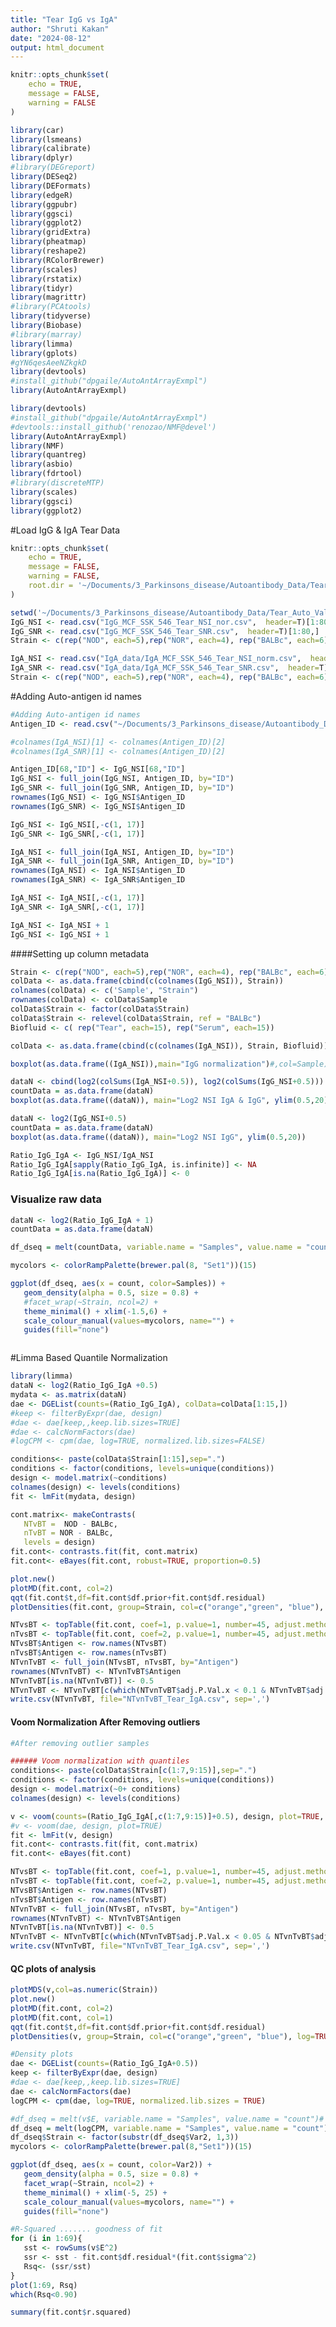 ```yaml
---
title: "Tear IgG vs IgA"
author: "Shruti Kakan"
date: "2024-08-12"
output: html_document
---
```


```r
knitr::opts_chunk$set(
	echo = TRUE,
	message = FALSE,
	warning = FALSE
)
```


```r
library(car)
library(lsmeans)
library(calibrate)
library(dplyr)
#library(DEGreport)
library(DESeq2)
library(DEFormats)
library(edgeR)
library(ggpubr)
library(ggsci)
library(ggplot2)
library(gridExtra)
library(pheatmap)
library(reshape2)
library(RColorBrewer)
library(scales)
library(rstatix)
library(tidyr)
library(magrittr)
#library(PCAtools)
library(tidyverse)
library(Biobase)
#library(marray)
library(limma)
library(gplots)
#gYN6qesAeeNZkgkD
library(devtools)
#install_github("dpgaile/AutoAntArrayExmpl")
library(AutoAntArrayExmpl)

library(devtools)
#install_github("dpgaile/AutoAntArrayExmpl")
#devtools::install_github('renozao/NMF@devel')
library(AutoAntArrayExmpl)
library(NMF)
library(quantreg)
library(asbio)
library(fdrtool)
#library(discreteMTP)
library(scales)
library(ggsci)
library(ggplot2)

```

#Load IgG & IgA Tear Data
```r
knitr::opts_chunk$set(
	echo = TRUE,
	message = FALSE,
	warning = FALSE,
	root.dir = '~/Documents/3_Parkinsons_disease/Autoantibody_Data/Tear_Auto_Validation_2022/'
)

setwd('~/Documents/3_Parkinsons_disease/Autoantibody_Data/Tear_Auto_Validation_2022/')
IgG_NSI <- read.csv("IgG_MCF_SSK_546_Tear_NSI_nor.csv",  header=T)[1:80,]
IgG_SNR <- read.csv("IgG_MCF_SSK_546_Tear_SNR.csv",  header=T)[1:80,]
Strain <- c(rep("NOD", each=5),rep("NOR", each=4), rep("BALBc", each=6))

IgA_NSI <- read.csv("IgA_data/IgA_MCF_SSK_546_Tear_NSI_norm.csv",  header=T)[1:80,]
IgA_SNR <- read.csv("IgA_data/IgA_MCF_SSK_546_Tear_SNR.csv",  header=T)[1:80,]
Strain <- c(rep("NOD", each=5),rep("NOR", each=4), rep("BALBc", each=6))
```


#Adding Auto-antigen id names 
```r
#Adding Auto-antigen id names 
Antigen_ID <- read.csv("~/Documents/3_Parkinsons_disease/Autoantibody_Data/Tear_Auto_Validation_2022/Antigen_ID.csv",  header=T)[1:80,1:2]

#colnames(IgA_NSI)[1] <- colnames(Antigen_ID)[2]
#colnames(IgA_SNR)[1] <- colnames(Antigen_ID)[2]

Antigen_ID[68,"ID"] <- IgG_NSI[68,"ID"]
IgG_NSI <- full_join(IgG_NSI, Antigen_ID, by="ID")
IgG_SNR <- full_join(IgG_SNR, Antigen_ID, by="ID")
rownames(IgG_NSI) <- IgG_NSI$Antigen_ID
rownames(IgG_SNR) <- IgG_NSI$Antigen_ID

IgG_NSI <- IgG_NSI[,-c(1, 17)]
IgG_SNR <- IgG_SNR[,-c(1, 17)]

IgA_NSI <- full_join(IgA_NSI, Antigen_ID, by="ID")
IgA_SNR <- full_join(IgA_SNR, Antigen_ID, by="ID")
rownames(IgA_NSI) <- IgA_NSI$Antigen_ID
rownames(IgA_SNR) <- IgA_SNR$Antigen_ID

IgA_NSI <- IgA_NSI[,-c(1, 17)]
IgA_SNR <- IgA_SNR[,-c(1, 17)]

IgA_NSI <- IgA_NSI + 1
IgG_NSI <- IgG_NSI + 1
```

####Setting up column metadata
```r

Strain <- c(rep("NOD", each=5),rep("NOR", each=4), rep("BALBc", each=6))
colData <- as.data.frame(cbind(c(colnames(IgG_NSI)), Strain))
colnames(colData) <- c('Sample', "Strain")
rownames(colData) <- colData$Sample
colData$Strain <- factor(colData$Strain)
colData$Strain <- relevel(colData$Strain, ref = "BALBc")
Biofluid <- c( rep("Tear", each=15), rep("Serum", each=15))

colData <- as.data.frame(cbind(c(colnames(IgA_NSI)), Strain, Biofluid))

boxplot(as.data.frame((IgA_NSI)),main="IgG normalization")#,col=Sample)

dataN <- cbind(log2(colSums(IgA_NSI+0.5)), log2(colSums(IgG_NSI+0.5)))
countData = as.data.frame(dataN)
boxplot(as.data.frame((dataN)), main="Log2 NSI IgA & IgG", ylim(0.5,20))

dataN <- log2(IgG_NSI+0.5) 
countData = as.data.frame(dataN)
boxplot(as.data.frame((dataN)), main="Log2 NSI IgG", ylim(0.5,20))

```




```r
Ratio_IgG_IgA <- IgG_NSI/IgA_NSI
Ratio_IgG_IgA[sapply(Ratio_IgG_IgA, is.infinite)] <- NA
Ratio_IgG_IgA[is.na(Ratio_IgG_IgA)] <- 0

```

### Visualize raw data
```r
dataN <- log2(Ratio_IgG_IgA + 1) 
countData = as.data.frame(dataN)

df_dseq = melt(countData, variable.name = "Samples", value.name = "count")# reshape the matrix 

mycolors <- colorRampPalette(brewer.pal(8, "Set1"))(15)

ggplot(df_dseq, aes(x = count, color=Samples)) + 
   geom_density(alpha = 0.5, size = 0.8) + 
   #facet_wrap(~Strain, ncol=2) +
   theme_minimal() + xlim(-1.5,6) +
   scale_colour_manual(values=mycolors, name="") +
   guides(fill="none")
```

```r

```

#Limma Based Quantile Normalization
```r
library(limma)
dataN <- log2(Ratio_IgG_IgA +0.5) 
mydata <- as.matrix(dataN)
dae <- DGEList(counts=(Ratio_IgG_IgA), colData=colData[1:15,])
#keep <- filterByExpr(dae, design)
#dae <- dae[keep,,keep.lib.sizes=TRUE]
#dae <- calcNormFactors(dae)
#logCPM <- cpm(dae, log=TRUE, normalized.lib.sizes=FALSE)

conditions<- paste(colData$Strain[1:15],sep=".")
conditions <- factor(conditions, levels=unique(conditions))
design <- model.matrix(~conditions)
colnames(design) <- levels(conditions)
fit <- lmFit(mydata, design)

cont.matrix<- makeContrasts(
   NTvBT =  NOD - BALBc,
   nTvBT = NOR - BALBc,
   levels = design)
fit.cont<- contrasts.fit(fit, cont.matrix)
fit.cont<- eBayes(fit.cont, robust=TRUE, proportion=0.5)

plot.new()
plotMD(fit.cont, col=2)
qqt(fit.cont$t,df=fit.cont$df.prior+fit.cont$df.residual)
plotDensities(fit.cont, group=Strain, col=c("orange","green", "blue"), log=TRUE)
```

```r
NTvsBT <- topTable(fit.cont, coef=1, p.value=1, number=45, adjust.method = 'BH')
nTvsBT <- topTable(fit.cont, coef=2, p.value=1, number=45, adjust.method = 'BH')
NTvsBT$Antigen <- row.names(NTvsBT)
nTvsBT$Antigen <- row.names(nTvsBT)
NTvnTvBT <- full_join(NTvsBT, nTvsBT, by="Antigen")
rownames(NTvnTvBT) <- NTvnTvBT$Antigen
NTvnTvBT[is.na(NTvnTvBT)] <- 0.5
NTvnTvBT <- NTvnTvBT[c(which(NTvnTvBT$adj.P.Val.x < 0.1 & NTvnTvBT$adj.P.Val.y < 0.1)),]
write.csv(NTvnTvBT, file="NTvnTvBT_Tear_IgA.csv", sep=',')

```


#### Voom Normalization After Removing outliers
```r
#After removing outlier samples

###### Voom normalization with quantiles
conditions<- paste(colData$Strain[c(1:7,9:15)],sep=".")
conditions <- factor(conditions, levels=unique(conditions))
design <- model.matrix(~0+ conditions)
colnames(design) <- levels(conditions)

v <- voom(counts=(Ratio_IgG_IgA[,c(1:7,9:15)]+0.5), design, plot=TRUE, normalize="quantile")
#v <- voom(dae, design, plot=TRUE)
fit <- lmFit(v, design)
fit.cont<- contrasts.fit(fit, cont.matrix)
fit.cont<- eBayes(fit.cont)

NTvsBT <- topTable(fit.cont, coef=1, p.value=1, number=45, adjust.method = 'BH')
nTvsBT <- topTable(fit.cont, coef=2, p.value=1, number=45, adjust.method = 'BH')
NTvsBT$Antigen <- row.names(NTvsBT)
nTvsBT$Antigen <- row.names(nTvsBT)
NTvnTvBT <- full_join(NTvsBT, nTvsBT, by="Antigen")
rownames(NTvnTvBT) <- NTvnTvBT$Antigen
NTvnTvBT[is.na(NTvnTvBT)] <- 0.5
NTvnTvBT <- NTvnTvBT[c(which(NTvnTvBT$adj.P.Val.x < 0.05 & NTvnTvBT$adj.P.Val.y < 0.05)),]
write.csv(NTvnTvBT, file="NTvnTvBT_Tear_IgA.csv", sep=',')
```

#### QC plots of analysis
```r
plotMDS(v,col=as.numeric(Strain))
plot.new()
plotMD(fit.cont, col=2)
plotMD(fit.cont, col=1)
qqt(fit.cont$t,df=fit.cont$df.prior+fit.cont$df.residual)
plotDensities(v, group=Strain, col=c("orange","green", "blue"), log=TRUE)
```


```r
#Density plots
dae <- DGEList(counts=(Ratio_IgG_IgA+0.5))
keep <- filterByExpr(dae, design)
#dae <- dae[keep,,keep.lib.sizes=TRUE]
dae <- calcNormFactors(dae)
logCPM <- cpm(dae, log=TRUE, normalized.lib.sizes = TRUE)

#df_dseq = melt(v$E, variable.name = "Samples", value.name = "count")# reshape the matrix 
df_dseq = melt(logCPM, variable.name = "Samples", value.name = "count")#
df_dseq$Strain <- factor(substr(df_dseq$Var2, 1,3))
mycolors <- colorRampPalette(brewer.pal(8,"Set1"))(15)

ggplot(df_dseq, aes(x = count, color=Var2)) + 
   geom_density(alpha = 0.5, size = 0.8) + 
   facet_wrap(~Strain, ncol=2) +
   theme_minimal() + xlim(-5, 25) +
   scale_colour_manual(values=mycolors, name="") +
   guides(fill="none")

#R-Squared ....... goodness of fit
for (i in 1:69){
   sst <- rowSums(v$E^2)
   ssr <- sst - fit.cont$df.residual*(fit.cont$sigma^2)
   Rsq<- (ssr/sst)
}
plot(1:69, Rsq)
which(Rsq<0.90)

summary(fit.cont$r.squared)
```
